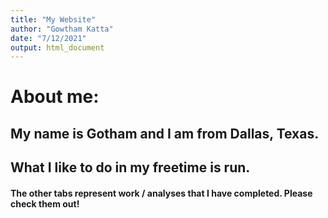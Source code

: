 ```yaml
---
title: "My Website"
author: "Gowtham Katta"
date: "7/12/2021"
output: html_document
---
```


# About me:
## My name is Gotham and I am from Dallas, Texas.
## What I like to do in my freetime is run. 

#### The other tabs represent work / analyses that I have completed.  Please check them out!